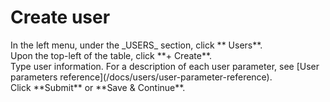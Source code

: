 # Create user

<Steps>

<div>
<Nav name="console" />
</div>

<div>
In the left menu, under the _USERS_ section, click **<Icon name="UserO" /> Users**.
</div>

<div>
Upon the top-left of the table, click **+ Create**.
</div>

<div>
Type user information. For a description of each user parameter, see [User parameters reference](/docs/users/user-parameter-reference).
</div>

<div>
Click **Submit** or **Save & Continue**.
</div>

</Steps>